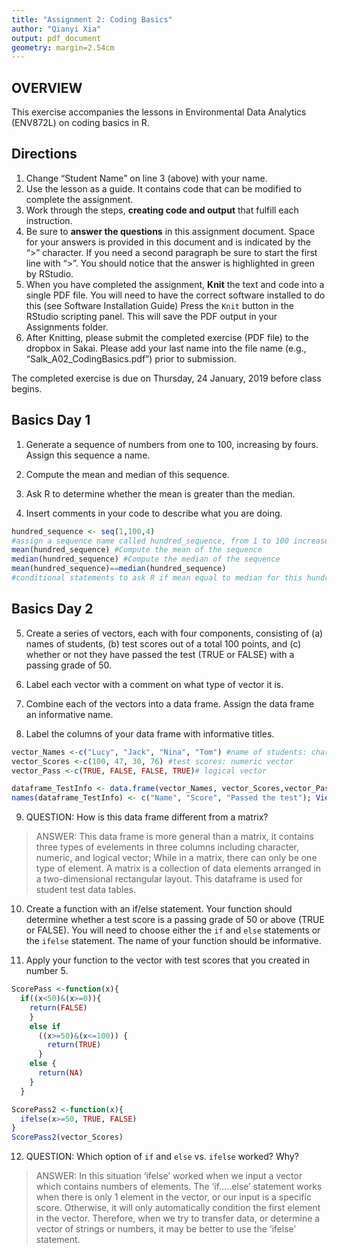 ```yaml
---
title: "Assignment 2: Coding Basics"
author: "Qianyi Xia"
output: pdf_document
geometry: margin=2.54cm
---
```


## OVERVIEW

This exercise accompanies the lessons in Environmental Data Analytics (ENV872L) on coding basics in R. 

## Directions
1. Change "Student Name" on line 3 (above) with your name.
2. Use the lesson as a guide. It contains code that can be modified to complete the assignment.
3. Work through the steps, **creating code and output** that fulfill each instruction.
4. Be sure to **answer the questions** in this assignment document.
Space for your answers is provided in this document and is indicated by the ">" character.
If you need a second paragraph be sure to start the first line with ">".
You should notice that the answer is highlighted in green by RStudio. 
6. When you have completed the assignment, **Knit** the text and code into a single PDF file.
You will need to have the correct software installed to do this (see Software Installation Guide)
Press the `Knit` button in the RStudio scripting panel.
This will save the PDF output in your Assignments folder.
8. After Knitting, please submit the completed exercise (PDF file) to the dropbox in Sakai. Please add your last name into the file name (e.g., "Salk_A02_CodingBasics.pdf") prior to submission.

The completed exercise is due on Thursday, 24 January, 2019 before class begins.

## Basics Day 1

1. Generate a sequence of numbers from one to 100, increasing by fours. Assign this sequence a name. 

2. Compute the mean and median of this sequence. 

3. Ask R to determine whether the mean is greater than the median. 

4. Insert comments in your code to describe what you are doing.

```r
hundred_sequence <- seq(1,100,4) 
#assign a sequence name called hundred_sequence, from 1 to 100 increase everytime by 4.
mean(hundred_sequence) #Compute the mean of the sequence
median(hundred_sequence) #Compute the median of the sequence
mean(hundred_sequence)==median(hundred_sequence) 
#conditional statements to ask R if mean equal to median for this hundred_sequence.
```

## Basics Day 2

5. Create a series of vectors, each with four components, consisting of (a) names of students, (b) test scores out of a total 100 points, and (c) whether or not they have passed the test (TRUE or FALSE) with a passing grade of 50.

6. Label each vector with a comment on what type of vector it is.

7. Combine each of the vectors into a data frame. Assign the data frame an informative name.

8. Label the columns of your data frame with informative titles.

```r
vector_Names <-c("Lucy", "Jack", "Nina", "Tom") #name of students: character vector
vector_Scores <-c(100, 47, 30, 76) #test scores: numeric vector
vector_Pass <-c(TRUE, FALSE, FALSE, TRUE)# logical vector

dataframe_TestInfo <- data.frame(vector_Names, vector_Scores,vector_Pass)
names(dataframe_TestInfo) <- c("Name", "Score", "Passed the test"); View(dataframe_TestInfo)
```

9. QUESTION: How is this data frame different from a matrix?

> ANSWER: This data frame is more general than a matrix, it contains three types of evelements in three columns including character, numeric, and logical vector; While in a matrix, there can only be one type of element. A matrix is a collection of data elements arranged in a two-dimensional rectangular layout. This dataframe is used for student test data tables.

10. Create a function with an if/else statement. Your function should determine whether a test score is a passing grade of 50 or above (TRUE or FALSE). You will need to choose either the `if` and `else` statements or the `ifelse` statement. The name of your function should be informative.

11. Apply your function to the vector with test scores that you created in number 5. 

```r
ScorePass <-function(x){
  if((x<50)&(x>=0)){
    return(FALSE)
    }
    else if
      ((x>=50)&(x<=100)) {
        return(TRUE)
      }
    else {
      return(NA)
    }
  }

ScorePass2 <-function(x){
  ifelse(x>=50, TRUE, FALSE)
}
ScorePass2(vector_Scores)
```

12. QUESTION: Which option of `if` and `else` vs. `ifelse` worked? Why?

> ANSWER: In this situation 'ifelse' worked when we input a vector which contains numbers of elements. The 'if.....else' statement works when there is only 1 element in the vector, or our input is a specific score. Otherwise, it will only automatically condition the first element in the vector. Therefore, when we try to transfer data, or determine a vector of strings or numbers, it may be better to use the 'ifelse' statement.
